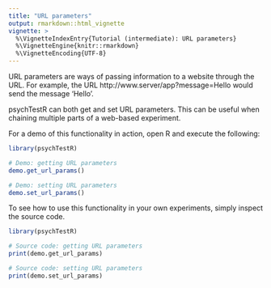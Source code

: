 ```yaml
---
title: "URL parameters"
output: rmarkdown::html_vignette
vignette: >
  %\VignetteIndexEntry{Tutorial (intermediate): URL parameters}
  %\VignetteEngine{knitr::rmarkdown}
  %\VignetteEncoding{UTF-8}
---
```


URL parameters are ways of passing information to a website through the URL.
For example, the URL http://www.server/app?message=Hello
would send the message 'Hello'.

psychTestR can both get and set URL parameters. 
This can be useful when chaining multiple parts of a web-based experiment.

For a demo of this functionality in action,
open R and execute the following:

```r
library(psychTestR)

# Demo: getting URL parameters
demo.get_url_params()

# Demo: setting URL parameters
demo.set_url_params()
```

To see how to use this functionality in your own experiments, 
simply inspect the source code.

```r
library(psychTestR)

# Source code: getting URL parameters
print(demo.get_url_params)

# Source code: setting URL parameters
print(demo.set_url_params)
```
